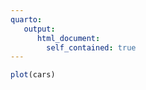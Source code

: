 ```yaml
---
quarto: 
   output:
      html_document:
        self_contained: true
---
```



```r
plot(cars)
```